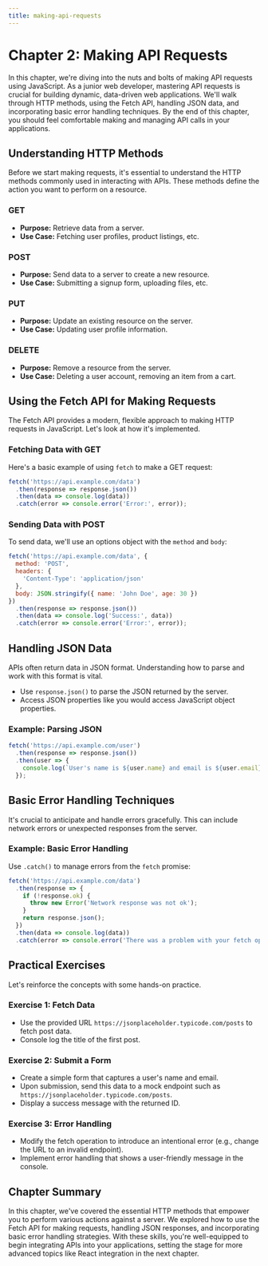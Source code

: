 ```yaml
---
title: making-api-requests
---
```


# Chapter 2: Making API Requests

In this chapter, we're diving into the nuts and bolts of making API requests using JavaScript. As a junior web developer, mastering API requests is crucial for building dynamic, data-driven web applications. We'll walk through HTTP methods, using the Fetch API, handling JSON data, and incorporating basic error handling techniques. By the end of this chapter, you should feel comfortable making and managing API calls in your applications.

## Understanding HTTP Methods

Before we start making requests, it's essential to understand the HTTP methods commonly used in interacting with APIs. These methods define the action you want to perform on a resource.

### GET

- **Purpose:** Retrieve data from a server.
- **Use Case:** Fetching user profiles, product listings, etc.

### POST

- **Purpose:** Send data to a server to create a new resource.
- **Use Case:** Submitting a signup form, uploading files, etc.

### PUT

- **Purpose:** Update an existing resource on the server.
- **Use Case:** Updating user profile information.

### DELETE

- **Purpose:** Remove a resource from the server.
- **Use Case:** Deleting a user account, removing an item from a cart.

## Using the Fetch API for Making Requests

The Fetch API provides a modern, flexible approach to making HTTP requests in JavaScript. Let's look at how it's implemented.

### Fetching Data with GET

Here's a basic example of using `fetch` to make a GET request:

```javascript
fetch('https://api.example.com/data')
  .then(response => response.json())
  .then(data => console.log(data))
  .catch(error => console.error('Error:', error));
```

### Sending Data with POST

To send data, we'll use an options object with the `method` and `body`:

```javascript
fetch('https://api.example.com/data', {
  method: 'POST',
  headers: {
    'Content-Type': 'application/json'
  },
  body: JSON.stringify({ name: 'John Doe', age: 30 })
})
  .then(response => response.json())
  .then(data => console.log('Success:', data))
  .catch(error => console.error('Error:', error));
```

## Handling JSON Data

APIs often return data in JSON format. Understanding how to parse and work with this format is vital.

- Use `response.json()` to parse the JSON returned by the server.
- Access JSON properties like you would access JavaScript object properties.

### Example: Parsing JSON

```javascript
fetch('https://api.example.com/user')
  .then(response => response.json())
  .then(user => {
    console.log(`User's name is ${user.name} and email is ${user.email}`);
  });
```

## Basic Error Handling Techniques

It's crucial to anticipate and handle errors gracefully. This can include network errors or unexpected responses from the server.

### Example: Basic Error Handling

Use `.catch()` to manage errors from the `fetch` promise:

```javascript
fetch('https://api.example.com/data')
  .then(response => {
    if (!response.ok) {
      throw new Error('Network response was not ok');
    }
    return response.json();
  })
  .then(data => console.log(data))
  .catch(error => console.error('There was a problem with your fetch operation:', error));
```

## Practical Exercises

Let's reinforce the concepts with some hands-on practice.

### Exercise 1: Fetch Data

- Use the provided URL `https://jsonplaceholder.typicode.com/posts` to fetch post data.
- Console log the title of the first post.

### Exercise 2: Submit a Form

- Create a simple form that captures a user's name and email.
- Upon submission, send this data to a mock endpoint such as `https://jsonplaceholder.typicode.com/posts`.
- Display a success message with the returned ID.

### Exercise 3: Error Handling

- Modify the fetch operation to introduce an intentional error (e.g., change the URL to an invalid endpoint).
- Implement error handling that shows a user-friendly message in the console.

## Chapter Summary

In this chapter, we've covered the essential HTTP methods that empower you to perform various actions against a server. We explored how to use the Fetch API for making requests, handling JSON responses, and incorporating basic error handling strategies. With these skills, you're well-equipped to begin integrating APIs into your applications, setting the stage for more advanced topics like React integration in the next chapter.